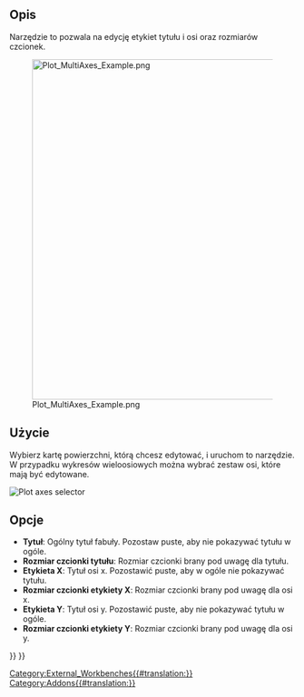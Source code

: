 <languages/>

{{Docnav/pl
|[[Plot_Legend/pl|Pokaż / ukryj legendę]]
|[[Plot_Positions/pl|Ustaw pozycje i rozmiary]]
|[[Plot_Workbench/pl|Środowisko pracy Wykres]]
|IconL=Plot_Legend.svg
|IconR=Plot_Positions.svg
|IconC=Workbench_Plot.svg
}}

{{GuiCommand/pl
|Name=Plot Labels
|Name/pl=Wykres: Ustaw etykiety
|MenuLocation=Wykres → Ustaw etykiety
|Workbenches=[[Plot_Workbench/pl|Wykres]]
}}

<span id="Description"></span>
==Opis==

Narzędzie to pozwala na edycję etykiet tytułu i osi oraz rozmiarów czcionek.

[[Image:Plot_MultiAxes_Example.png|600px]]

<span id="Usage"></span>
==Użycie==

Wybierz kartę powierzchni, którą chcesz edytować, i uruchom to narzędzie. W przypadku wykresów wieloosiowych można wybrać zestaw osi, które mają być edytowane.

[[File:Plot Axes Active.png|Plot axes selector]]
{{Caption|Wybór zestawu osi do edycji}}

<span id="Options"></span>
==Opcje==

* '''Tytuł''': Ogólny tytuł fabuły. Pozostaw puste, aby nie pokazywać tytułu w ogóle.
* '''Rozmiar czcionki tytułu''': Rozmiar czcionki brany pod uwagę dla tytułu.
* '''Etykieta X''': Tytuł osi x. Pozostawić puste, aby w ogóle nie pokazywać tytułu.
* '''Rozmiar czcionki etykiety X''': Rozmiar czcionki brany pod uwagę dla osi x.
* '''Etykieta Y''': Tytuł osi y. Pozostawić puste, aby nie pokazywać tytułu w ogóle.
* '''Rozmiar czcionki etykiety Y''': Rozmiar czcionki brany pod uwagę dla osi y.


{{Docnav/pl
|[[Plot_Legend/pl|Pokaż / ukryj legendę]]
|[[Plot_Positions/pl|Ustaw pozycje i rozmiary]]
|[[Plot_Workbench/pl|Środowisko pracy Wykres]]
|IconL=Plot_Legend.svg
|IconR=Plot_Positions.svg
|IconC=Workbench_Plot.svg
}}

{{Plot_Tools_navi{{#translation:}}}}
{{Userdocnavi{{#translation:}}}}
[[Category:External_Workbenches{{#translation:}}]]
[[Category:Addons{{#translation:}}]]